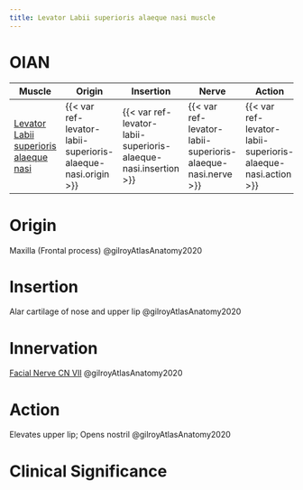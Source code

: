 ```yaml
---
title: Levator Labii superioris alaeque nasi muscle
---
```


# OIAN

| Muscle  | Origin | Insertion | Nerve | Action |
|------|--------|-------|----------|--------|
| [Levator Labii superioris alaeque nasi]({{< var ref-levator-labii-superioris-alaeque-nasi.path >}}) | {{< var ref-levator-labii-superioris-alaeque-nasi.origin >}} | {{< var ref-levator-labii-superioris-alaeque-nasi.insertion >}} | {{< var ref-levator-labii-superioris-alaeque-nasi.nerve >}} | {{< var ref-levator-labii-superioris-alaeque-nasi.action >}} |

# Origin {#origin}
Maxilla (Frontal process) @gilroyAtlasAnatomy2020

# Insertion {#insertion}
Alar cartilage of nose and upper lip @gilroyAtlasAnatomy2020

# Innervation {#innervation}

[Facial Nerve CN VII]({{< var ref-cn7.path >}}) @gilroyAtlasAnatomy2020

# Action {#action}
Elevates upper lip; Opens nostril @gilroyAtlasAnatomy2020

# Clinical Significance